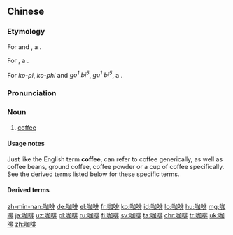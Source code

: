 {{also|珈琲}}
==Chinese==
{{zh-forms|gloss=-}}

===Etymology===
For {{cog|cmn|-}} and {{cog|yue|-}}, a {{bor|zh|fr|café||coffee|nocap=y}}.

For {{cog|wuu|-}}, a {{bor|zh|en|coffee|nocap=y}}.

For {{cog|nan-hok|-}} ''ko-pi'', ''ko-phi'' and {{cog|nan-teo|-}} ''go<sup>1</sup> bi<sup>5</sup>'', ''gu<sup>1</sup> bi<sup>5</sup>'', a {{bor|zh|ms|kopi||coffee|nocap=y}}.

{{etystub|zh}} <!-- more details needed for Taiwanese Min Nan ka-pi, Taiwanese Hakka kâ-pî, Teochew gia1 hui1 and Min Dong gă-pĭ -->

===Pronunciation===
{{zh-pron
|m=kāfēi
|c=gaa3 fe1
|c-t=ga1 fie2
|h=pfs=kâ-pî
|md=gă-pĭ
|mn=tw:ka-pi/xm,qz,km:ko-pi/zz:ko-phi
|mn-t=gia1 hui1/go1 bi5/gu1 bi5
|w=1ka fi
|ma=y
|ca=zh-yue-咖啡.ogg
|cat=n
}}

===Noun===
{{zh-noun}}

# [[coffee]] {{zh-mw|杯}}
#: {{zh-x|現磨 咖啡|freshly ground '''coffee'''}}

====Usage notes====
Just like the English term '''coffee''', {{zh-l|咖啡}} can refer to coffee generically, as well as coffee beans, ground coffee, coffee powder or a cup of coffee specifically. See the derived terms listed below for these specific terms.

====Derived terms====
{{zh-der|愛爾蘭咖啡|冰咖啡|黑咖啡|即溶咖啡|咖啡杯|咖啡店|咖啡豆|咖啡館|咖啡鹼|咖啡精|咖啡濾壓壺|咖啡色|咖啡室|咖啡廳|咖啡屋|咖啡因|咖啡桌|美式咖啡|拿鐵咖啡|濃縮咖啡|濃咖啡|清咖啡|貓屎咖啡|麝香貓咖啡|速溶咖啡}}

{{zh-cat|Beginning|Beverages|Coffee}}

[[zh-min-nan:咖啡]]
[[de:咖啡]]
[[el:咖啡]]
[[fr:咖啡]]
[[ko:咖啡]]
[[id:咖啡]]
[[lo:咖啡]]
[[hu:咖啡]]
[[mg:咖啡]]
[[ja:咖啡]]
[[uz:咖啡]]
[[pl:咖啡]]
[[ru:咖啡]]
[[fi:咖啡]]
[[sv:咖啡]]
[[ta:咖啡]]
[[chr:咖啡]]
[[tr:咖啡]]
[[uk:咖啡]]
[[zh:咖啡]]